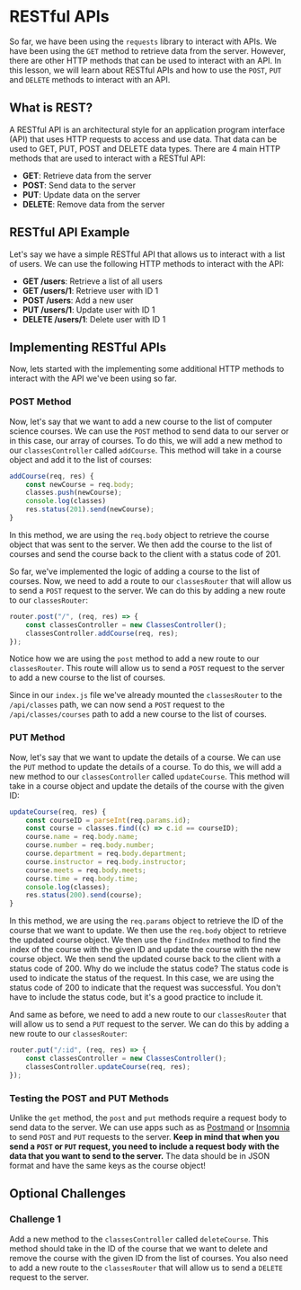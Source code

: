 # RESTful APIs

So far, we have been using the `requests` library to interact with APIs. We have been using the `GET` method to retrieve data from the server. However, there are other HTTP methods that can be used to interact with an API. In this lesson, we will learn about RESTful APIs and how to use the `POST`, `PUT` and `DELETE` methods to interact with an API.

## What is REST?

A RESTful API is an architectural style for an application program interface (API) that uses HTTP requests to access and use data. That data can be used to GET, PUT, POST and DELETE data types. There are 4 main HTTP methods that are used to interact with a RESTful API:

- **GET**: Retrieve data from the server
- **POST**: Send data to the server
- **PUT**: Update data on the server
- **DELETE**: Remove data from the server

## RESTful API Example

Let's say we have a simple RESTful API that allows us to interact with a list of users. We can use the following HTTP methods to interact with the API:

- **GET /users**: Retrieve a list of all users
- **GET /users/1**: Retrieve user with ID 1
- **POST /users**: Add a new user
- **PUT /users/1**: Update user with ID 1
- **DELETE /users/1**: Delete user with ID 1

## Implementing RESTful APIs

Now, lets started with the implementing some additional HTTP methods to interact with the API we've been using so far. 

### POST Method

Now, let's say that we want to add a new course to the list of computer science courses. We can use the `POST` method to send data to our server or in this case, our array of courses. To do this, we will add a new method to our `classesController` called `addCourse`. This method will take in a course object and add it to the list of courses: 

```javascript
addCourse(req, res) {
    const newCourse = req.body;
    classes.push(newCourse);
    console.log(classes)
    res.status(201).send(newCourse);
}
``` 

In this method, we are using the `req.body` object to retrieve the course object that was sent to the server. We then add the course to the list of courses and send the course back to the client with a status code of 201.

So far, we've implemented the logic of adding a course to the list of courses. Now, we need to add a route to our `classesRouter` that will allow us to send a `POST` request to the server. We can do this by adding a new route to our `classesRouter`:

```javascript
router.post("/", (req, res) => {
    const classesController = new ClassesController();
    classesController.addCourse(req, res);
}); 
```

Notice how we are using the `post` method to add a new route to our `classesRouter`. This route will allow us to send a `POST` request to the server to add a new course to the list of courses.

Since in our `index.js` file we've already mounted the `classesRouter` to the `/api/classes` path, we can now send a `POST` request to the `/api/classes/courses` path to add a new course to the list of courses.

### PUT Method

Now, let's say that we want to update the details of a course. We can use the `PUT` method to update the details of a course. To do this, we will add a new method to our `classesController` called `updateCourse`. This method will take in a course object and update the details of the course with the given ID:

```javascript
updateCourse(req, res) {
    const courseID = parseInt(req.params.id); 
    const course = classes.find((c) => c.id == courseID);
    course.name = req.body.name;
    course.number = req.body.number;
    course.department = req.body.department;
    course.instructor = req.body.instructor;
    course.meets = req.body.meets;
    course.time = req.body.time;
    console.log(classes); 
    res.status(200).send(course);
}
```

In this method, we are using the `req.params` object to retrieve the ID of the course that we want to update. We then use the `req.body` object to retrieve the updated course object. We then use the `findIndex` method to find the index of the course with the given ID and update the course with the new course object. We then send the updated course back to the client with a status code of 200. Why do we include the status code? The status code is used to indicate the status of the request. In this case, we are using the status code of 200 to indicate that the request was successful. You don't have to include the status code, but it's a good practice to include it.

And same as before, we need to add a new route to our `classesRouter` that will allow us to send a `PUT` request to the server. We can do this by adding a new route to our `classesRouter`:

```javascript
router.put("/:id", (req, res) => {
    const classesController = new ClassesController();
    classesController.updateCourse(req, res);
}); 
```

### Testing the POST and PUT Methods

Unlike the `get` method, the `post` and `put` methods require a request body to send data to the server. We can use apps such as as [Postmand](https://www.postman.com/) or [Insomnia](https://insomnia.rest/) to send `POST` and `PUT` requests to the server. **Keep in mind that when you send a `POST` or `PUT` request, you need to include a request body with the data that you want to send to the server.** The data should be in JSON format and have the same keys as the course object! 

## Optional Challenges

### Challenge 1

Add a new method to the `classesController` called `deleteCourse`. This method should take in the ID of the course that we want to delete and remove the course with the given ID from the list of courses. You also need to add a new route to the `classesRouter` that will allow us to send a `DELETE` request to the server.